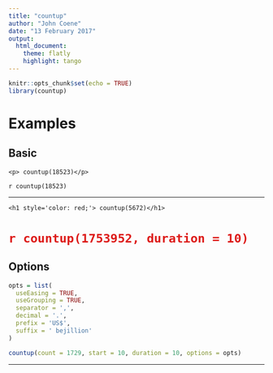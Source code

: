 ---
title: "countup"
author: "John Coene"
date: "13 February 2017"
output:
  html_document:
    theme: flatly
    highlight: tango
---

```{r setup, include=FALSE}
knitr::opts_chunk$set(echo = TRUE)
library(countup)
```

# Examples

## Basic

`<p> countup(18523)</p>`

<p>`r countup(18523)`</p>

<hr>

`<h1 style='color: red;'> countup(5672)</h1>`

<h1 style='color: #DD1C1A;'>`r countup(1753952, duration = 10)`</h1>

## Options

```{r}
opts = list(
  useEasing = TRUE, 
  useGrouping = TRUE, 
  separator = ',', 
  decimal = '.', 
  prefix = 'US$', 
  suffix = ' bejillion' 
)

countup(count = 1729, start = 10, duration = 10, options = opts)
```

<hr>